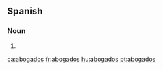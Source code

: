 ==Spanish==

===Noun===
{{head|es|noun form|g={{m|p}}}}

# {{plural of|[[abogado]]|nocat=1|lang=es}}

[[ca:abogados]]
[[fr:abogados]]
[[hu:abogados]]
[[pt:abogados]]